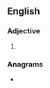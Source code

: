 ==English==

===Adjective===
{{head|en|superlative adjective}}

# {{en-superlative of|burbly}}

===Anagrams===
* {{anagrams|en|a=bbeilrstu|rubbliest|stubblier}}